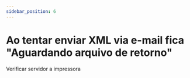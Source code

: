 ```yaml
---
sidebar_position: 6
---
```


# Ao tentar enviar XML via e-mail fica "Aguardando arquivo de retorno"

Verificar servidor a impressora